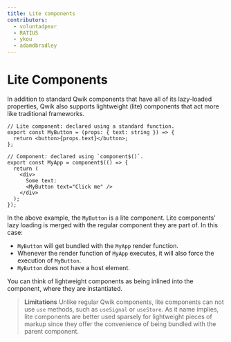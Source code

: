 ```yaml
---
title: Lite components
contributors:
  - voluntadpear
  - RATIU5
  - ykou
  - adamdbradley
---
```


# Lite Components

In addition to standard Qwik components that have all of its lazy-loaded properties, Qwik also supports lightweight (lite) components that act more like traditional frameworks.

```tsx
// Lite component: declared using a standard function.
export const MyButton = (props: { text: string }) => {
  return <button>{props.text}</button>;
};

// Component: declared using `component$()`.
export const MyApp = component$(() => {
  return (
    <div>
      Some text:
      <MyButton text="Click me" />
    </div>
  );
});
```

In the above example, the `MyButton` is a lite component. Lite components' lazy loading is merged with the regular component they are part of. In this case:

- `MyButton` will get bundled with the `MyApp` render function.
- Whenever the render function of `MyApp` executes, it will also force the execution of `MyButton`.
- `MyButton` does not have a host element.

You can think of lightweight components as being inlined into the component, where they are instantiated.

> **Limitations**
> Unlike regular Qwik components, lite components can not use `use` methods, such as `useSignal` or `useStore`. As it name implies, lite components are better used sparsely for lightweight pieces of markup since they offer the convenience of being bundled with the parent component.

